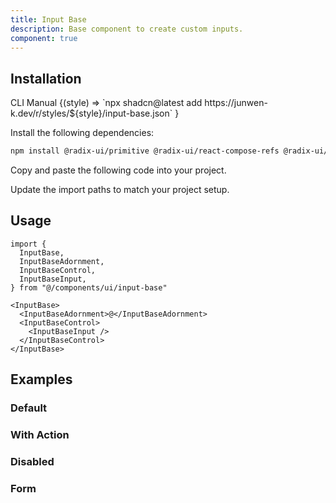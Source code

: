 ```yaml
---
title: Input Base
description: Base component to create custom inputs.
component: true
---
```


<ComponentPreview name="input-base-demo" />

## Installation

<Tabs defaultValue="cli">

<TabsList>
  <TabsTrigger value="cli">CLI</TabsTrigger>
  <TabsTrigger value="manual">Manual</TabsTrigger>
</TabsList>

<TabsContent value="cli">

<InstallCodeBlockCommand>
  {(style) =>
    `npx shadcn@latest add https://junwen-k.dev/r/styles/${style}/input-base.json`
  }
</InstallCodeBlockCommand>

</TabsContent>

<TabsContent value="manual">

<Steps>

<Step>Install the following dependencies:</Step>

```bash
npm install @radix-ui/primitive @radix-ui/react-compose-refs @radix-ui/react-primitive @radix-ui/react-slot
```

<Step>Copy and paste the following code into your project.</Step>

<ComponentSource name="input-base" />

<Step>Update the import paths to match your project setup.</Step>

</Steps>

</TabsContent>

</Tabs>

## Usage

```tsx
import {
  InputBase,
  InputBaseAdornment,
  InputBaseControl,
  InputBaseInput,
} from "@/components/ui/input-base"
```

```tsx
<InputBase>
  <InputBaseAdornment>@</InputBaseAdornment>
  <InputBaseControl>
    <InputBaseInput />
  </InputBaseControl>
</InputBase>
```

## Examples

### Default

<ComponentPreview name="input-base-demo" />

### With Action

<ComponentPreview name="input-base-with-action" />

### Disabled

<ComponentPreview name="input-base-disabled" />

### Form

<ComponentPreview name="input-base-form" />
